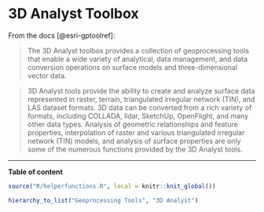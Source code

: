 # 3D Analyst Toolbox


From the docs [@esri-gptoolref]:

> The 3D Analyst toolbox provides a collection of geoprocessing tools that enable a wide variety of analytical, data management, and data conversion operations on surface models and three-dimensional vector data.

> 3D Analyst tools provide the ability to create and analyze surface data represented in raster, terrain, triangulated irregular network (TIN), and LAS dataset formats. 3D data can be converted from a rich variety of formats, including COLLADA, lidar, SketchUp, OpenFlight, and many other data types. Analysis of geometric relationships and feature properties, interpolation of raster and various triangulated irregular network (TIN) models, and analysis of surface properties are only some of the numerous functions provided by the 3D Analyst tools.

---

**Table of content**

```r
source("R/helperfunctions.R", local = knitr::knit_global())

hierarchy_to_list("Geoprocessing Tools", "3D Analyst")
```


